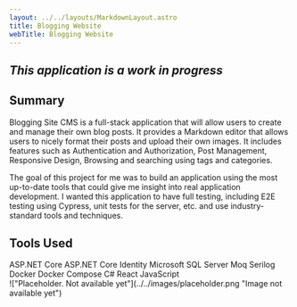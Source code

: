 ```yaml
---
layout: ../../layouts/MarkdownLayout.astro
title: Blogging Website
webTitle: Blogging Website
---
```



## _This application is a work in progress_

## Summary

Blogging Site CMS is a full-stack application that will allow users to create and
manage their own blog posts. It provides a Markdown editor that allows users to
nicely format their posts and upload their own images. It includes features such as
Authentication and Authorization, Post Management, Responsive Design, Browsing and
searching using tags and categories.

The goal of this project for me was to build an application using the most up-to-date
tools that could give me insight into real application development. I wanted this
application to have full testing, including E2E testing using Cypress, unit tests
for the server, etc. and use industry-standard tools and techniques.

## Tools Used

<div class="flex max-w-3xl flex-wrap justify-center gap-4">
  <SkillTag>ASP.NET Core</SkillTag>
  <SkillTag>ASP.NET Core Identity</SkillTag>
  <SkillTag>Microsoft SQL Server</SkillTag>
  <SkillTag>Moq</SkillTag>
  <SkillTag>Serilog</SkillTag>
  <SkillTag>Docker</SkillTag>
  <SkillTag>Docker Compose</SkillTag>
  <SkillTag>C#</SkillTag>
  <SkillTag>React</SkillTag>
  <SkillTag>JavaScript</SkillTag>
</div>

<div class="mt-8">
  !["Placeholder. Not available yet"](../../images/placeholder.png "Image not
  available yet")
</div>
